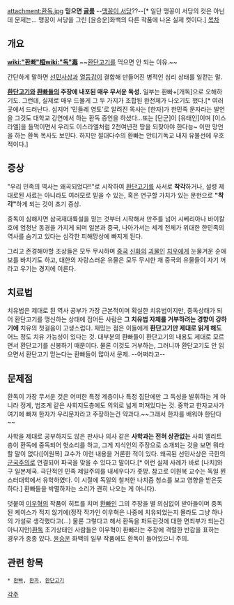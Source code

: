 attachment:환독.jpg
'''믿으면 [[골룸]]''' --[[맹꽁이 서당]]??--[* 일단 맹꽁이 서당의 컷은 아닌데 문제는... 맹꽁이 서당을 그린 [윤승운]화백의 다른 작품에 나온 실제 컷이다.]
[[목차]]
== 개요 ==
'''[[wiki:"환빠"桓]][[wiki:"독"毒]]'''
~~[[환단고기]]를 먹으면 안 되는 이유.~~

간단하게 말하면 [[선민사상]]과 [[열등감]]이 결합해 만들어진 병적인 심리 상태를 일컫는 말.

'''[[환단고기]]와 [[환빠]]들의 주장에 내포된 매우 무서운 독성.''' 일부는 환빠+[개독]으로 오해하기도. 그런데, 실제로 매우 드물게 그 두 가지가 조합된 완전체가 나오기도 했다.[* 여러 곳에서 드러난다. 심지어 '민들레 영토'로 알려진 목사는 [한자]가 한민족 문자라는 발언을 그것도 대학교 강연에서 하는 환독 증언을 하셨다...또는 [단군]이 [유태인]이며 [이스라엘]을 들먹이면서 우리도 이스라엘처럼 2천여년전 땅을 되찾아야 한다능~ 이딴 망언을 하는 환독 목사도 보인다. 하지만 절대다수의 환빠는 안티기독교 내지 유불선에 우호적이다.]

== 증상 ==
"우리 민족의 역사는 왜곡되었다!!"로 시작하여 [[환단고기]]를 사서로 '''착각'''하거나, 설령 제대로된 사료는 아니라도 여러모로 믿을 수 있는, 혹은 연구할 가치가 있는 문헌으로 '''"착각"'''하게 되는 것이 초기 증상.

중독이 심해지면 삼국재대륙설을 믿는 것부터 시작해서 만주를 넘어 시베리아나 바이칼 호에 엄청난 동경을 가지게 되며 일본과 중국, 나아가서는 세계 전체가 위대한 한민족의 역사를 숨기고 있다는 심각한 피해망상에 빠지게 된다.

그리고 존경해야할 조상들은 모두 무시하며 [[중국]] [[신화]]의 [[괴물]]인 [[치우]]에게 눈물겨운 순애보를 바치기도 하고, 대한의 자랑스러운 유물은 모두 무시한 채 중국의 유물들이 자기 꺼라고 우기는 경지에 이른다.
== 치료법 ==
치유법은 제대로 된 역사 공부가 가장 근본적이며 확실한 치유법이지만, 중독상태가 되어 환단고기를 맹신하는 상태에 접어든 사람은 '''그 치유법 자체를 거부하려는 경향이 강하기에''' 치유의 첫걸음이 고생스럽다. 재밌는 점은 이들에게 '''환단고기만 제대로 읽게 해도''' 어느 정도 치유 가능성이 있다는 것. 대부분의 환빠들이 환단고기의 내용도 제대로 모르면서 환단고기를 신봉하기 때문이다. 물론 이것도 거부하는, 그러니까 환단고기도 안 읽으면서 환단고기 믿는다는 환빠들이 많아서 문제. --어쩌라고--
== 문제점 ==
환독이 가장 무서운 것은 어떠한 특정 계층이나 특정 집단에만 그 독성을 발휘하는 게 아니라 정계, 법조계 같은 사회지도층에도 의외로 넒게 퍼져있다는 것. 중학교 한자교사가 여기에 빠져 한자가 우리문자라고 주장하는건 약과다.~~그래서 한자를 배워야 한단다~~

사학을 제대로 공부하지도 않은 판사나 의사 같은 '''사학과는 전혀 상관없는''' 사회 엘리트층이 환독에 중독되어 헛소리를 하고, 그게 지식인의 주장으로 소개되는 것을 보면 뭐라 할 말이 없다([이원복] 교수가 이런 내용을 거론한 적이 있다. 왜곡된 선민사상은 극한의 [[군국주의]]로 연결되어 파국을 맞을 수 있다고 말이다.[* 이런 실제 사례가 바로 [나치]와 구 일본제국. 극단적인 민족 제일주의를 내세우다가 좃망. 참고로 이원복 교수는 독일 뮌스터대학에서 유학하였다. 이 시절에 독일의 철저한 나치즘 청소를 보고 영향을 받은듯하다.] 환빠들을 박멸하자는 소리가 괜히 나오는 게 아니다).

덧붙여 [[이우혁]]의 작품이 히트를 치며 [[환빠]]인 그의 주장을 별 의심없이 받아들이며 중독된 케이스가 적지 않기에(정작 작가인 이우혁은 나중에 치유되었는지 몰라도 그냥 하나의 가설로 생각했다고(...) 물론 그렇다고 해서 환독을 퍼트린것에 대한 면죄부가 되는건 아니지만)[[환독]] 초기상태인 사람들은 이우혁이 환빠라는 주장에 격렬한 반감을 표하는 경우가 종종 있다. [[윤승운]] 화백의 일부 작품에도 환독이 들어있으니 주의.
== 관련 항목 ==
 * [[환빠]], [[환까]], [[환단고기]]
[[각주]]
